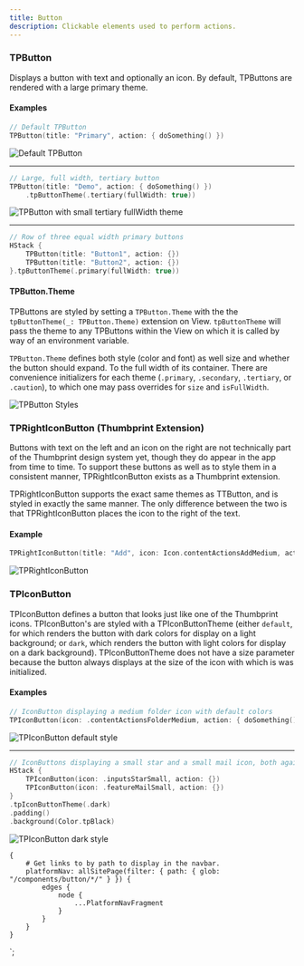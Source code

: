 ```yaml
---
title: Button
description: Clickable elements used to perform actions.
---
```



<ComponentHeader data={props.data} />

### TPButton

Displays a button with text and optionally an icon. By default, TPButtons are rendered with a large primary theme.

#### Examples

```swift
// Default TPButton
TPButton(title: "Primary", action: { doSomething() })
```

![Default TPButton](/img/swiftui/buttons/tpButton_default.png)

---

```swift
// Large, full width, tertiary button
TPButton(title: "Demo", action: { doSomething() })
    .tpButtonTheme(.tertiary(fullWidth: true))
```

![TPButton with small tertiary fullWidth theme](/img/swiftui/buttons/tpButton_tertiary_fullWidth.png)

---

```swift
// Row of three equal width primary buttons
HStack {
    TPButton(title: "Button1", action: {})
    TPButton(title: "Button2", action: {})
}.tpButtonTheme(.primary(fullWidth: true))
```

#### TPButton.Theme

TPButtons are styled by setting a `TPButton.Theme` with the the `tpButtonTheme(_: TPButton.Theme)` extension on View. `tpButtonTheme` will pass the theme to any TPButtons within the View on which it is called by way of an environment variable.

`TPButton.Theme` defines both style (color and font) as well size and whether the button should expand. To the full width of its container. There are convenience initializers for each theme (`.primary`, `.secondary`, `.tertiary`, or `.caution`), to which one may pass overrides for `size` and `isFullWidth`.

![TPButton Styles](/img/swiftui/buttons/tpButton_styles.png)

### TPRightIconButton (Thumbprint Extension)

Buttons with text on the left and an icon on the right are not technically part of the Thumbprint design system yet, though they do appear in the app from time to time. To support these buttons as well as to style them in a consistent manner, TPRightIconButton exists as a Thumbprint extension.

TPRightIconButton supports the exact same themes as TTButton, and is styled in exactly the same manner. The only difference between the two is that TPRightIconButton places the icon to the right of the text.

#### Example

```swift
TPRightIconButton(title: "Add", icon: Icon.contentActionsAddMedium, action: {})
```

![TPRightIconButton](/img/swiftui/buttons/tpRightIconButton.png)

### TPIconButton

TPIconButton defines a button that looks just like one of the Thumbprint icons. TPIconButton's are styled with a TPIconButtonTheme (either `default`, for which renders the button with dark colors for display on a light background; or `dark`, which renders the button with light colors for display on a dark background). TPIconButtonTheme does not have a size parameter because the button always displays at the size of the icon with which is was initialized.

#### Examples

```swift
// IconButton displaying a medium folder icon with default colors
TPIconButton(icon: .contentActionsFolderMedium, action: { doSomething() })
```

![TPIconButton default style](/img/swiftui/buttons/tpIconButton_default.png)

---

```swift
// IconButtons displaying a small star and a small mail icon, both against a dark background
HStack {
    TPIconButton(icon: .inputsStarSmall, action: {})
    TPIconButton(icon: .featureMailSmall, action: {})
}
.tpIconButtonTheme(.dark)
.padding()
.background(Color.tpBlack)
```

![TPIconButton dark style](/img/swiftui/buttons/tpIconButton_dark.png)

    {
        # Get links to by path to display in the navbar.
        platformNav: allSitePage(filter: { path: { glob: "/components/button/*/" } }) {
            edges {
                node {
                    ...PlatformNavFragment
                }
            }
        }
    }
`;

